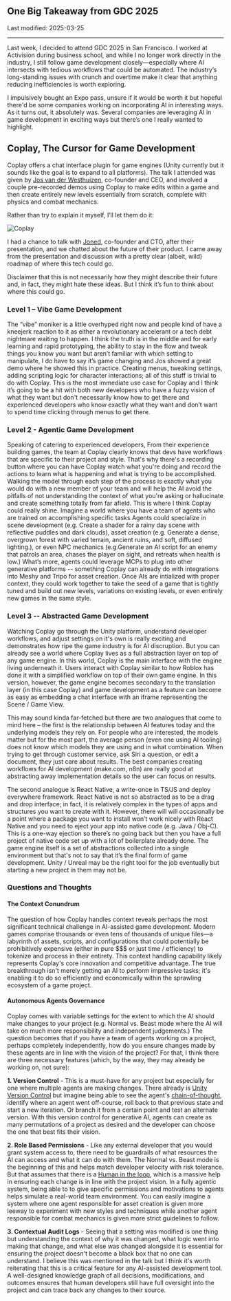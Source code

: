 ## One Big Takeaway from GDC 2025

Last modified: 2025-03-25

---

Last week, I decided to attend GDC 2025 in San Francisco.
I worked at Activision during business school, and while I no longer work
directly in the industry, I still follow game development closely—especially
where AI intersects with tedious workflows that could be automated.
The industry’s long-standing issues with crunch and overtime make it clear
that anything reducing inefficiencies is worth exploring.

I impulsively bought an Expo pass, unsure if it would be worth it but hopeful
there'd be some companies working on incorporating AI in interesting ways.
As it turns out, it absolutely was. Several companies are leveraging AI in
game development in exciting ways but there’s one I really wanted to highlight.

## Coplay, The Cursor for Game Development

Coplay offers a chat interface plugin for game engines (Unity
currently but it sounds like the goal is to expand to all platforms). The talk
I attended was given by [Jos van der Westhuizen](https://www.linkedin.com/in/josvdw/),
co-founder and CEO, and involved a couple pre-recorded demos using Coplay
to make edits within a game and then create entirely new levels
essentially from scratch, complete with physics and combat mechanics.

Rather than try to explain it myself, I’ll let them do it:

![Coplay](https://www.youtube.com/watch?v=ipcNw4CVGiM/0.jpg)

I had a chance to talk with [Joned](https://www.linkedin.com/in/joned-sarwar-59055827/),
co-founder and CTO, after their presentation, and we chatted about the future of their product.
I came away from the presentation and discussion with a pretty clear (albeit, wild)
roadmap of where this tech could go.

Disclaimer that this is not necessarily how they might describe their future
and, in fact, they might hate these ideas. But I think it’s fun to think about
where this could go.

### Level 1 – Vibe Game Development

The “vibe” moniker is a little overhyped right
now and people kind of have a kneejerk reaction to it as either a revolutionary
accelerant or a tech debt nightmare waiting to happen. I think the truth is in
the middle and for early learning and rapid prototyping, the ability to stay in
the flow and tweak things you know you want but aren’t familiar with which setting
to manipulate, I do have to say it’s game changing and Jos showed a great demo
where he showed this in practice. Creating menus, tweaking settings, adding
scripting logic for character interactions; all of this stuff is trivial to do
with Coplay. This is the most immediate use case for Coplay and I think it’s
going to be a hit with both new developers who have a fuzzy vision of what
they want but don't necessarily know how to get there and experienced developers
who know exactly what they want and don’t want to spend time clicking through
menus to get there.

### Level 2 - Agentic Game Development

Speaking of catering to experienced developers,
From their experience building games, the team at Coplay clearly knows that devs
have workflows that are specific to their project and style. That's why there's a
recording button where you can have Coplay watch what you're doing and record the actions
to learn what is happening and what is trying to be accomplished. Walking the model
through each step of the process is exactly what you would do with a new member of
your team and will help the AI avoid the pitfalls of not understanding the context
of what you're asking or hallucinate and create something totally from far afield.
This is where I think Coplay could really shine. Imagine a world where you have
a team of agents who are trained on accomplishing specific tasks.Agents could specialize
in scene development (e.g. Create a shader for a rainy day scene with reflective
puddles and dark clouds), asset creation (e.g. Generate a dense, overgrown forest
with varied terrain, ancient ruins, and soft, diffused lighting.), or even NPC
mechanics (e.g.Generate an AI script for an enemy that patrols an area, chases the
player on sight, and retreats when health is low.) What’s more, agents could leverage MCPs to plug
into other generative platforms -- something Coplay can already do with integrations
into Meshy and Tripo for asset creation. Once AIs are intialized with proper context,
they could work together to take the seed of a game that is tightly tuned and build out
new levels, variations on existing levels, or even entirely new games in the same style.

### Level 3 -- Abstracted Game Development

Watching Coplay go through the Unity platform, understand developer workflows,
and adjust settings on it's own is really exciting and demonstrates how ripe the game
industry is for AI discruption. But you can already see a world where Coplay lives
as a full abstraction layer on top of any game engine. In this world, Coplay is the
main interface with the engine living underneath it. Users interact with Coplay
similar to how Roblox has done it with a simplified workflow on top of their own game engine.
In this version, however, the game engine becomes secondary to the translation
layer (in this case Coplay) and game development as a feature can become as
easy as embedding a chat interface with an iframe representing the Scene / Game View.

This may sound kinda far-fetched but there are two analogues that come to mind here –
the first is the relationship between AI features today and the underlying models
they rely on. For people who are interested, the models matter but for the most part,
the average person (even one using AI tooling) does not know which models they are
using and in what combination. When trying to get through customer service, ask
Siri a question, or edit a document, they just care about results. The best companies
creating workflows for AI development (make.com, n8n) are really good at abstracting
away implementation details so the user can focus on results.

The second analogue is React Native, a write-once in TS/JS and deploy everywhere
framework. React Native is not so abstracted as to be a drag and drop interface;
in fact, it is relatively complex in the types of apps and structures you want to
create with it. However, there will will occasionally be a point where a package
you want to install won’t work nicely with React Native and you need to eject
your app into native code (e.g. Java / Obj-C). This is a one-way ejection so
there’s no going back but then you have a full project of native code set up
with a lot of boilerplate already done. The game engine itself is a set of
abstractions collected into a single environment but that's not to say that
it’s the final form of game development. Unity / Unreal may be the right tool
for the job eventually but starting a new project in them may not be.

### Questions and Thoughts

#### The Context Conundrum

The question of how Coplay handles context reveals perhaps the most significant
technical challenge in AI-assisted game development. Modern games comprise thousands
or even tens of thousands of unique files—a labyrinth of assets, scripts, and configurations
that could potentially be prohibitively expensive (either in pure $$$ or just time / efficiency)
to tokenize and process in their entirety. This context handling capability likely represents
Coplay's core innovation and competitive advantage. The true breakthrough isn't merely getting
an AI to perform impressive tasks; it's enabling it to do so efficiently and economically
within the sprawling ecosystem of a game project.

#### Autonomous Agents Governance

Coplay comes with variable settings for the extent to which the AI should make changes to your project (e.g.
Normal vs. Beast mode where the AI will take on much more responsibility and independent judgements.)
The question becomes that if you have a team of agents working on a project, perhaps completely
independently, how do you ensure changes made by these agents are in line with the vision of the project?
For that, I think there are three necessary features (which, by the way, they may already be working on, not sure):

**1. Version Control** - This is a must-have for any project but especially for one where
multiple agents are making changes. There already is [Unity Version Control](https://unity.com/solutions/version-control) but imagine being able
to see the agent's [chain-of-thought](https://arxiv.org/abs/2201.11903), identify where an agent
went off-course, roll back to that previous state and start a new iteration. Or branch it from a certain
point and test an alternate version. With this version control for generative AI, agents can create as
many permutations of a project as desired and the developer can choose the one that best fits their vision.

**2. Role Based Permissions** - Like any external developer that you would grant system access to,
there need to be guardrails of what resources the AI can access and what it can do with them.
The Normal vs. Beast mode is the beginning of this and helps match developer velocity with risk
tolerance. But that assumes that there is a [Human in the loop](https://en.wikipedia.org/wiki/Human-in-the-loop),
which is a massive help in ensuring each change is in line with the project vision. In a fully agentic system,
being able to to give specific permissions and motivations to agents helps simulate a real-world team environment.
You can easily imagine a system where one agent responsible for asset creation is given more leeway to
experiment with new styles and techniques while another agent responsible for combat mechanics is
given more strict guidelines to follow.

**3. Contextual Audit Logs** - Seeing that a setting was modified is one thing but understanding
the context of why it was changed, what logic went into making that change, and what else was changed
alongside it is essential for ensuring the project doesn't become a black box that no one can understand.
I believe this was mentioned in the talk but I think it's worth reiterating that this is a critical
feature for any AI-assisted development tool. A well-designed knowledge graph of all decisions, modifications,
and outcomes ensures that human developers still have full oversight into the project and can trace back
any changes to their source.
